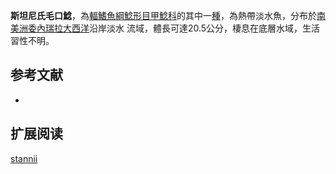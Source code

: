 {{Speciesbox
| name = 斯坦尼氏毛口鯰
| image = 
| image_width = 250px
| image_caption = 
| status = NE
| status_system = IUCN3.1
| genus = Chaetostoma
| species = stannii
| authority = [[Lütken|Lütken]], 1874
| synonyms = *''Chaetostomus stannii'',Lütken, 1874
}}

'''斯坦尼氏毛口鯰'''，為[[輻鰭魚綱|輻鰭魚綱]][[鯰形目|鯰形目]][[甲鯰科|甲鯰科]]的其中一[[種|種]]，為熱帶淡水魚，分布於[[南美洲|南美洲]][[委內瑞拉|委內瑞拉]][[大西洋|大西洋]]沿岸淡水
流域，體長可達20.5公分，棲息在底層水域，生活習性不明。

==参考文献==
*{{FishBase_species|genus=Chaetostoma|species=stannii|year=2014|month=11}}

== 扩展阅读 ==
{{refbegin}}
{{wikispecies-inline|Chaetostoma stannii|斯坦尼氏毛口鯰}}
{{refend}}
{{Taxonbar|from=Q5646572}}

[[Category:毛口鯰屬|stannii]]